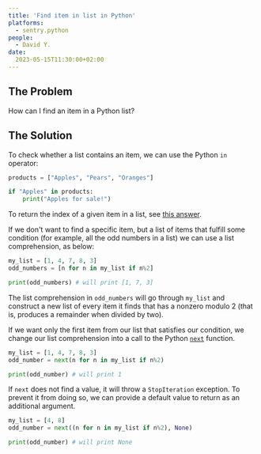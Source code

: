 ```yaml
---
title: 'Find item in list in Python'
platforms: 
  - sentry.python
people: 
  - David Y.
date: 
  2023-05-15T11:30:00+02:00
---
```


## The Problem

How can I find an item in a Python list?

## The Solution

To check whether a list contains an item, we can use the Python `in` operator:

```python
products = ["Apples", "Pears", "Oranges"]

if "Apples" in products:
    print("Apples for sale!")
```

To return the index of a given item in a list, see [this answer](python-index-of-list-item).

If we don't want to find a specific item, but a list of items that fulfill some condition (for example, all the odd numbers in a list) we can use a list comprehension, as below:

```python
my_list = [1, 4, 7, 8, 3] 
odd_numbers = [n for n in my_list if n%2]

print(odd_numbers) # will print [1, 7, 3]
```

The list comprehension in `odd_numbers` will go through `my_list` and construct a new list of every item it finds that has a nonzero modulo 2 (that is, produces a remainder when divided by two).

If we want only the first item from our list that satisfies our condition, we change our list comprehension into a call to the Python [`next`](https://docs.python.org/3/library/functions.html#next) function.

```python
my_list = [1, 4, 7, 8, 3] 
odd_number = next(n for n in my_list if n%2)

print(odd_number) # will print 1
```

If `next` does not find a value, it will throw a `StopIteration` exception. To prevent it from doing so, we can provide a default value to return as an additional argument.

```python
my_list = [4, 8] 
odd_number = next((n for n in my_list if n%2), None)

print(odd_number) # will print None
```


